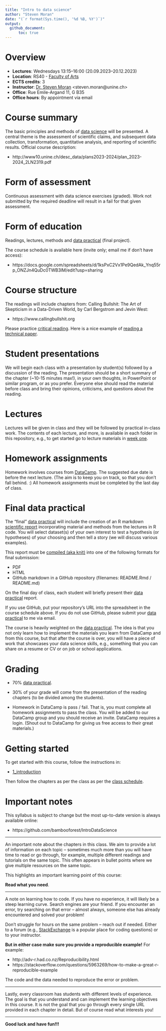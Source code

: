 ```yaml
---
title: "Intro to data science"
author: "Steven Moran"
date: "(`r format(Sys.time(), '%d %B, %Y')`)"
output:
  github_document:
      toc: true
---
```


# Overview

* **Lectures**: Wednesdays 13:15--16:00 (20.09.2023--20.12.2023)
* **Location**: RS40 - [Faculty of Arts](https://goo.gl/maps/ufPzXmoxHDXrbPrx6)
* **ECTS credits**: 3
* **Instructor**: [Dr. Steven Moran](https://www.unine.ch/evolang/home/team/steven-moran.html) \<steven.moran@unine.ch\>
* **Office**: Rue Emile-Argand 11, G B35
* **Office hours**: By appointment via email


# Course summary

The basic principles and methods of [data science](https://en.wikipedia.org/wiki/Data_science) will be presented. A central theme is the assessment of scientific claims, and subsequent data collection, transformation, quantitative analysis, and reporting of scientific results. Official course description:

* http://www10.unine.ch/desc_data/plans2023-2024/plan_2023-2024_2LN2319.pdf


# Form of assessment

Continuous assessment with data science exercises (graded). Work not submitted by the required deadline will result in a fail for that given assessment.


# Form of education

Readings, lectures, methods and [data practical](data_practicals/README.md) (final project).

The course schedule is available here (invite only; email me if don't have access):

* https://docs.google.com/spreadsheets/d/1ksPxC2Vx1Pe9QedAk_Ynq55rp_ONZJn4QuDc0TWB3lM/edit?usp=sharing


# Course structure

The readings will include chapters from: Calling Bullshit: The Art of Skepticism in a Data-Driven World, by Carl Bergstrom and Jevin West: 

* https://www.callingbullshit.org

Please practice [critical reading](https://faculty.washington.edu/ebender/critical_reading.pdf). Here is a nice example of [reading a technical paper](https://jofrhwld.github.io/teaching/courses/2022_lin517/reading/). 


# Student presentations

We will begin each class with a presentation by student(s) followed by a discussion of the reading. The presentation should be a short summary of the chapter (~10-15 minutes max!), in your own thoughts, in PowerPoint or similar program, or as you prefer. Everyone else should read the material before class and bring their opinions, criticisms, and questions about the reading.


# Lectures

Lectures will be given in class and they will be followed by practical in-class work. The contents of each lecture, and more, is available in each folder in this repository, e.g., to get started go to lecture materials in [week one](1_introduction).


# Homework assignments

Homework involves courses from [DataCamp](https://www.datacamp.com). The suggested due date is before the next lecture. (The aim is to keep you on track, so that you don't fall behind. :)  All homework assignments must be completed by the last day of class.


# Final data practical

The "final" [data practical](data_practicals/README.md) will include the creation of an R markdown [scientific report](2_scientific_reports) incorporating material and methods from the lectures in R code. You will select dataset(s) of your own interest to test a hypothesis (or hypotheses) of your choosing and then tell a story (we will discuss various examples). 

This report must be [compiled (aka knit)](https://github.com/bambooforest/IntroDataScience/tree/main/2_writing_scientific_reports#r-markdown-overview) into one of the following formats for final submission:

* PDF
* HTML
* GitHub markdown in a GitHub repository (filenames: README.Rmd / README.md)

On the final day of class, each student will briefly present their [data practical](data_practicals/README.md) report.

If you use GitHub, put your repository's URL into the spreadsheet in the course schedule above. If you do not use GitHub, please submit your [data practical](data_practicals/README.md) to me via email.

The course is heavily weighted on the [data practical](data_practicals/README.md). The idea is that you not only learn how to implement the materials you learn from DataCamp and from this course, but that after the course is over, you will have a piece of work that showcases your data science skills, e.g., something that you can share on a resume or CV or on job or school applications.


# Grading

* 70% [data practical](data_practicals/README.md).

* 30% of your grade will come from the presentation of the reading chapters (to be divided among the students). 
* Homework in DataCamp is pass / fail. That is, you must complete all homework assignments to pass the class. You will be added to our DataCamp group and you should receive an invite. DataCamp requires a login. (Shout out to DataCamp for giving us free access to their great materials.)


# Getting started

To get started with this course, follow the instructions in:

* [1_introduction](https://github.com/bambooforest/IntroDataScience/tree/main/1_introduction)

Then follow the chapters as per the class as per the [class schedule](https://docs.google.com/spreadsheets/d/1CpLh_zcx-XNne84IaXbYCqIAp6T17wkEaEK7OUVtEhQ/edit?usp=sharing).


# Important notes

This syllabus is subject to change but the most up-to-date version is always available online:

* https://github.com/bambooforest/IntroDataScience

***

An important note about the chapters in this class. We aim to provide a lot of information on each topic -- sometimes much more than you will have time to read or go through, for example, multiple different readings and tutorials on the same topic. This often appears in bullet points where we give multiple resources on the same topic.

This highlights an important learning point of this course:

**Read what you need**.

***

A note on learning how to code. If you have no experience, it will likely be a steep learning curve. Search engines are your friend. If you encounter an error, try searching on that error -- almost always, someone else has already encountered and solved your problem!

Don't struggle for hours on the same problem -- reach out if needed. Either to a forum (e.g., [StackExchange](https://stackexchange.com) is a popular place for coding questions) or to your instructor. 

**But in either case make sure you provide a reproducible example!** For example:

* http://adv-r.had.co.nz/Reproducibility.html
* https://stackoverflow.com/questions/5963269/how-to-make-a-great-r-reproducible-example

The code and the data needed to reproduce the error or problem.

***

Lastly, every classroom has students with different levels of experience. The goal is that you understand and can implement the learning objectives in this course. It is not the goal that you go through every single URL provided in each chapter in detail. But of course read what interests you!

***

**Good luck and have fun!!!**
